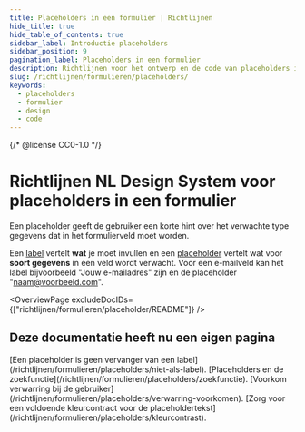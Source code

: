 ```yaml
---
title: Placeholders in een formulier | Richtlijnen
hide_title: true
hide_table_of_contents: true
sidebar_label: Introductie placeholders
sidebar_position: 9
pagination_label: Placeholders in een formulier
description: Richtlijnen voor het ontwerp en de code van placeholders in een formulier.
slug: /richtlijnen/formulieren/placeholders/
keywords:
  - placeholders
  - formulier
  - design
  - code
---
```


{/* @license CC0-1.0 */}


# Richtlijnen NL Design System voor placeholders in een formulier

Een placeholder geeft de gebruiker een korte hint over het verwachte type gegevens dat in het formulierveld moet worden.

Een [label](/richtlijnen/formulieren/labels/) vertelt **wat** je moet invullen en een [placeholder](https://developer.mozilla.org/en-US/docs/Web/HTML/Attributes/placeholder) vertelt wat voor **soort gegevens** in een veld wordt verwacht. Voor een e-mailveld kan het label bijvoorbeeld "Jouw e-mailadres" zijn en de placeholder "naam@voorbeeld.com".

<OverviewPage excludeDocIDs={["richtlijnen/formulieren/placeholder/README"]} />

## Deze documentatie heeft nu een eigen pagina

<FragmentRedirect id="een-placeholder-is-geen-vervanger-van-een-label">
  [Een placeholder is geen vervanger van een label](/richtlijnen/formulieren/placeholders/niet-als-label).
</FragmentRedirect>
<FragmentRedirect id="placeholders-en-de-zoekfunctie">
  [Placeholders en de zoekfunctie](/richtlijnen/formulieren/placeholders/zoekfunctie).
</FragmentRedirect>
<FragmentRedirect id="voorkom-verwarring-bij-de-gebruiker">
  [Voorkom verwarring bij de gebruiker](/richtlijnen/formulieren/placeholders/verwarring-voorkomen).
</FragmentRedirect>
<FragmentRedirect id="zorg-voor-een-goed-kleurcontrast-van-de-placeholdertekst">
  [Zorg voor een voldoende kleurcontract voor de placeholdertekst](/richtlijnen/formulieren/placeholders/kleurcontrast).
</FragmentRedirect>

<FooterInfo />
